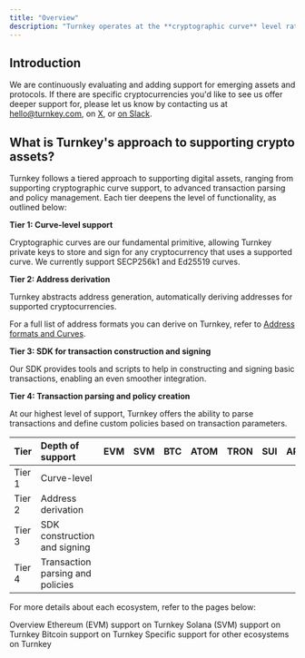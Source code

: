 ```yaml
---
title: "Overview"
description: "Turnkey operates at the **cryptographic curve** level rather that specific assets. As a result Turnkey is asset agnostic and can be used with any type of asset as long as we support the underlying curve."
---
```


## Introduction

We are continuously evaluating and adding support for emerging assets and protocols. If there are specific cryptocurrencies you'd like to see us offer deeper support for, please let us know by contacting us at [hello@turnkey.com](mailto:hello@turnkey.com), on [X](https://x.com/turnkeyhq/), or [on Slack](https://join.slack.com/t/clubturnkey/shared_invite/zt-2837d2isy-gbH60kJ~XnXSSFHiqVOrqw).

## What is Turnkey's approach to supporting crypto assets?

Turnkey follows a tiered approach to supporting digital assets, ranging from supporting cryptographic curve support, to advanced transaction parsing and policy management. Each tier deepens the level of functionality, as outlined below:

**Tier 1: Curve-level support**

Cryptographic curves are our fundamental primitive, allowing Turnkey private keys to store and sign for any cryptocurrency that uses a supported curve. We currently support SECP256k1 and Ed25519 curves.

**Tier 2: Address derivation**

Turnkey abstracts address generation, automatically deriving addresses for supported cryptocurrencies.

For a full list of address formats you can derive on Turnkey, refer to [Address formats and Curves](/concepts/wallets).

**Tier 3: SDK for transaction construction and signing**

Our SDK provides tools and scripts to help in constructing and signing basic transactions, enabling an even smoother integration.

**Tier 4: Transaction parsing and policy creation**

At our highest level of support, Turnkey offers the ability to parse transactions and define custom policies based on transaction parameters.

| Tier   | Depth of support                 | EVM                                          | SVM                                          | BTC                                          | ATOM                                         | TRON                                         | SUI                                          | APT                                          | MOVE                                         |
| ------ | :------------------------------- | -------------------------------------------- | -------------------------------------------- | -------------------------------------------- | -------------------------------------------- | -------------------------------------------- | -------------------------------------------- | -------------------------------------------- | -------------------------------------------- |
| Tier 1 | Curve-level                      | <Icon icon="square-check" iconType="solid"/> | <Icon icon="square-check" iconType="solid"/> | <Icon icon="square-check" iconType="solid"/> | <Icon icon="square-check" iconType="solid"/> | <Icon icon="square-check" iconType="solid"/> | <Icon icon="square-check" iconType="solid"/> | <Icon icon="square-check" iconType="solid"/> | <Icon icon="square-check" iconType="solid"/> |
| Tier 2 | Address derivation               | <Icon icon="square-check" iconType="solid"/> | <Icon icon="square-check" iconType="solid"/> | <Icon icon="square-check" iconType="solid"/> | <Icon icon="square-check" iconType="solid"/> | <Icon icon="square-check" iconType="solid"/> | <Icon icon="square-check" iconType="solid"/> | <Icon icon="square-check" iconType="solid"/> | <Icon icon="square-check" iconType="solid"/> |
| Tier 3 | SDK construction and signing     | <Icon icon="square-check" iconType="solid"/> | <Icon icon="square-check" iconType="solid"/> |                                              |                                              |                                              |                                              |                                              |                                              |
| Tier 4 | Transaction parsing and policies | <Icon icon="square-check" iconType="solid"/> | <Icon icon="square-check" iconType="solid"/> |                                              |                                              |                                              |                                              |                                              |                                              |

For more details about each ecosystem, refer to the pages below:

<CardGroup>
  <Card
    title="Overview"
    href="/ecosystems/framework"
    icon="file-lines"
    iconType="solid"
    horizontal
  >
    Overview
  </Card>
  <Card
    title="Ethereum (EVM)"
    href="/ecosystems/ethereum"
    icon="file-lines"
    iconType="solid"
    horizontal
  >
    Ethereum (EVM) support on Turnkey
  </Card>
  <Card
    title="Solana (SVM)"
    href="/ecosystems/solana"
    icon="file-lines"
    iconType="solid"
    horizontal
  >
    Solana (SVM) support on Turnkey
  </Card>
  <Card
    title="Bitcoin"
    href="/ecosystems/bitcoin"
    icon="file-lines"
    iconType="solid"
    horizontal
  >
    Bitcoin support on Turnkey
  </Card>
  <Card
    title="Others"
    href="/ecosystems/others"
    icon="file-lines"
    iconType="solid"
    horizontal
  >
    Specific support for other ecosystems on Turnkey
  </Card>
</CardGroup>
